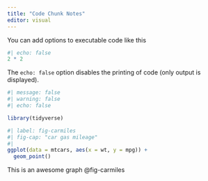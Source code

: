 ```yaml
---
title: "Code Chunk Notes"
editor: visual
---
```


You can add options to executable code like this

```r
#| echo: false
2 * 2
```

The `echo: false` option disables the printing of code (only output is displayed).

```r
#| message: false
#| warning: false
#| echo: false

library(tidyverse)
```

```r
#| label: fig-carmiles
#| fig-cap: "car gas mileage"
#| 
ggplot(data = mtcars, aes(x = wt, y = mpg)) +
  geom_point()
```

This is an awesome graph @fig-carmiles